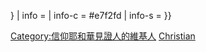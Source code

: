 {{Userbox
| border-c = {{{1|darkblue}}}
| id       = {{{3|JW}}}
| id-c     = {{{1|white}}}
| id-fc    = blue
| id-s     = {{{5|{{{id-s|14}}}}}}
| info     = {{{4|這個用戶是'''[[耶和华见证人]]'''。}}}
| info-c   = #e7f2fd 
| info-s   = {{{info-s|10}}}
}}
<includeonly>[[Category:信仰耶和華見證人的維基人]]</includeonly>
<noinclude>[[Category:宗教信仰用戶框模板|Christian]]</noinclude>